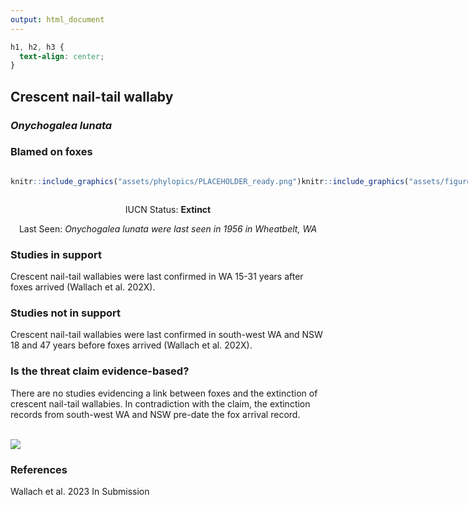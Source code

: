```yaml
---
output: html_document
---
```

```css
h1, h2, h3 {
  text-align: center;
}
```

## **Crescent nail-tail wallaby**
### *Onychogalea lunata*
### Blamed on foxes

:::: {style="display: flex;"}

::: {}
  ```r
  knitr::include_graphics("assets/phylopics/PLACEHOLDER_ready.png")
  ```
:::

::: {}

:::

::: {}
  ```r
  knitr::include_graphics("assets/figures/Map_Fox_Onychogalea lunata.png")
  ```
:::

::::

<center>
IUCN Status: **Extinct**

Last Seen: *Onychogalea lunata were last seen in 1956 in Wheatbelt, WA*

</center>


### Studies in support

Crescent nail-tail wallabies were last confirmed in WA 15-31 years after foxes arrived (Wallach et al. 202X).

### Studies not in support

Crescent nail-tail wallabies were last confirmed in south-west WA and NSW 18 and 47 years before foxes arrived (Wallach et al. 202X).

### Is the threat claim evidence-based?

There are no studies evidencing a link between foxes and the extinction of crescent nail-tail wallabies. In contradiction with the claim, the extinction records from south-west WA and NSW pre-date the fox arrival record.
<br>
<br>

![](assets/figures/Main_Evidence_Fox_Onychogalea lunata.png)

### References

Wallach et al. 2023 In Submission

